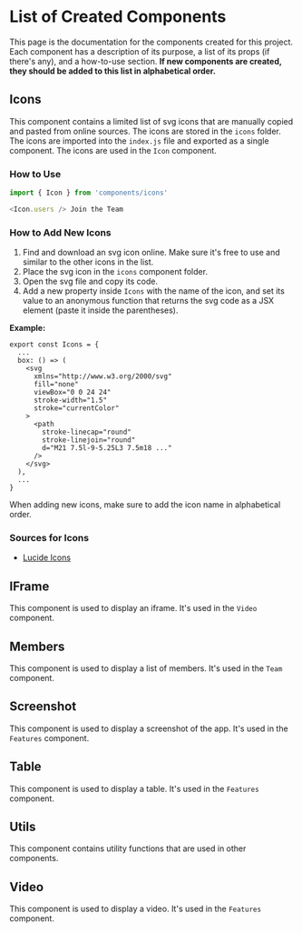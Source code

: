 
# List of Created Components

This page is the documentation for the components created for this project. Each component has a description of its purpose, a list of its props (if there's any), and a how-to-use section.
**If new components are created, they should be added to this list in alphabetical order.**

## Icons

This component contains a limited list of svg icons that are manually copied and pasted from online sources. The icons are stored in the `icons` folder. The icons are imported into the `index.js` file and exported as a single component. The icons are used in the `Icon` component.

### How to Use

```javascript
import { Icon } from 'components/icons'

<Icon.users /> Join the Team
```

### How to Add New Icons

1. Find and download an svg icon online. Make sure it's free to use and similar to the other icons in the list.
1. Place the svg icon in the `icons` component folder.
1. Open the svg file and copy its code.
1. Add a new property inside `Icons` with the name of the icon, and set its value to an anonymous function that returns the svg code as a JSX element (paste it inside the parentheses).

**Example:**

```tsx
export const Icons = {
  ...
  box: () => (
    <svg
      xmlns="http://www.w3.org/2000/svg"
      fill="none"
      viewBox="0 0 24 24"
      stroke-width="1.5"
      stroke="currentColor"
    >
      <path
        stroke-linecap="round"
        stroke-linejoin="round"
        d="M21 7.5l-9-5.25L3 7.5m18 ..."
      />
    </svg>
  ),
  ...
}
```

<Callout>When adding new icons, make sure to add the icon name in alphabetical order.</Callout>

### Sources for Icons

- [Lucide Icons](https://lucide.dev/icons/)

## IFrame

This component is used to display an iframe. It's used in the `Video` component.

## Members

This component is used to display a list of members. It's used in the `Team` component.

## Screenshot

This component is used to display a screenshot of the app. It's used in the `Features` component.

## Table

This component is used to display a table. It's used in the `Features` component.

## Utils

This component contains utility functions that are used in other components.

## Video

This component is used to display a video. It's used in the `Features` component.
